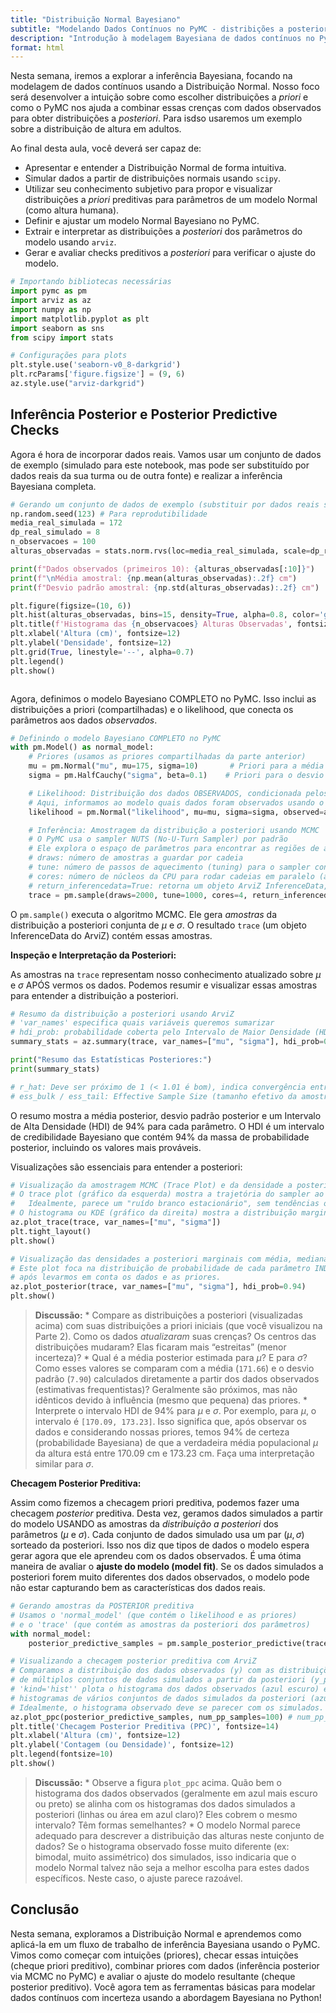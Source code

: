 ```yaml
---
title: "Distribuição Normal Bayesiano"
subtitle: "Modelando Dados Contínuos no PyMC - distribições a posteriori"
description: "Introdução à modelagem Bayesiana de dados contínuos no PyMC e estimativa da posteriori."
format: html
---
```


Nesta semana, iremos a explorar a inferência Bayesiana, focando na modelagem de dados contínuos usando a Distribuição Normal. Nosso foco será desenvolver a intuição sobre como escolher distribuições a *priori* e como o PyMC nos ajuda a combinar essas crenças com dados observados para obter distribuições a *posteriori*. Para isdso usaremos um exemplo sobre a distribuição de altura em adultos.

::: {.callout-important title="Objetivos de Aprendizagem"}
Ao final desta aula, você deverá ser capaz de:

*   Apresentar e entender a Distribuição Normal de forma intuitiva.
*   Simular dados a partir de distribuições normais usando `scipy`.
*   Utilizar seu conhecimento subjetivo para propor e visualizar distribuições a *priori* preditivas para parâmetros de um modelo Normal (como altura humana).
*   Definir e ajustar um modelo Normal Bayesiano no PyMC.
*   Extrair e interpretar as distribuições a *posteriori* dos parâmetros do modelo usando `arviz`.
*   Gerar e avaliar checks preditivos a *posteriori* para verificar o ajuste do modelo.

:::

```python
# Importando bibliotecas necessárias
import pymc as pm
import arviz as az
import numpy as np
import matplotlib.pyplot as plt
import seaborn as sns
from scipy import stats

# Configurações para plots
plt.style.use('seaborn-v0_8-darkgrid')
plt.rcParams['figure.figsize'] = (9, 6)
az.style.use("arviz-darkgrid")
```

## Inferência Posterior e Posterior Predictive Checks

Agora é hora de incorporar dados reais. Vamos usar um conjunto de dados de exemplo (simulado para este notebook, mas pode ser substituído por dados reais da sua turma ou de outra fonte) e realizar a inferência Bayesiana completa.

```python
# Gerando um conjunto de dados de exemplo (substituir por dados reais se disponíveis)
np.random.seed(123) # Para reprodutibilidade
media_real_simulada = 172
dp_real_simulado = 8
n_observacoes = 100
alturas_observadas = stats.norm.rvs(loc=media_real_simulada, scale=dp_real_simulado, size=n_observacoes)

print(f"Dados observados (primeiros 10): {alturas_observadas[:10]}")
print(f"\nMédia amostral: {np.mean(alturas_observadas):.2f} cm")
print(f"Desvio padrão amostral: {np.std(alturas_observadas):.2f} cm")

plt.figure(figsize=(10, 6))
plt.hist(alturas_observadas, bins=15, density=True, alpha=0.8, color='gray', label='Dados Observados')
plt.title(f'Histograma das {n_observacoes} Alturas Observadas', fontsize=14)
plt.xlabel('Altura (cm)', fontsize=12)
plt.ylabel('Densidade', fontsize=12)
plt.grid(True, linestyle='--', alpha=0.7)
plt.legend()
plt.show()



```

Agora, definimos o modelo Bayesiano COMPLETO no PyMC. Isso inclui as distribuições a priori (compartilhadas) e o likelihood, que conecta os parâmetros aos dados *observados*.

```python
# Definindo o modelo Bayesiano COMPLETO no PyMC
with pm.Model() as normal_model:
    # Priores (usamos as priores compartilhadas da parte anterior)
    mu = pm.Normal("mu", mu=175, sigma=10)       # Priori para a média
    sigma = pm.HalfCauchy("sigma", beta=0.1)    # Priori para o desvio padrão

    # Likelihood: Distribuição dos dados OBSERVADOS, condicionada pelos parâmetros
    # Aqui, informamos ao modelo quais dados foram observados usando o argumento 'observed'
    likelihood = pm.Normal("likelihood", mu=mu, sigma=sigma, observed=alturas_observadas)

    # Inferência: Amostragem da distribuição a posteriori usando MCMC
    # O PyMC usa o sampler NUTS (No-U-Turn Sampler) por padrão
    # Ele explora o espaço de parâmetros para encontrar as regiões de alta probabilidade a posteriori
    # draws: número de amostras a guardar por cadeia
    # tune: número de passos de aquecimento (tuning) para o sampler convergir (descartados)
    # cores: número de núcleos da CPU para rodar cadeias em paralelo (acelera)
    # return_inferencedata=True: retorna um objeto ArviZ InferenceData, que é conveniente
    trace = pm.sample(draws=2000, tune=1000, cores=4, return_inferencedata=True, random_seed=42)
```

O `pm.sample()` executa o algoritmo MCMC. Ele gera *amostras* da distribuição a posteriori conjunta de $\mu$ e $\sigma$. O resultado `trace` (um objeto InferenceData do ArviZ) contém essas amostras.

**Inspeção e Interpretação da Posteriori:**

As amostras na `trace` representam nosso conhecimento atualizado sobre $\mu$ e $\sigma$ APÓS vermos os dados. Podemos resumir e visualizar essas amostras para entender a distribuição a posteriori.

```python
# Resumo da distribuição a posteriori usando ArviZ
# 'var_names' especifica quais variáveis queremos sumarizar
# hdi_prob: probabilidade coberta pelo Intervalo de Maior Densidade (HDI - Highest Density Interval)
summary_stats = az.summary(trace, var_names=["mu", "sigma"], hdi_prob=0.94, kind='stats')

print("Resumo das Estatísticas Posteriores:")
print(summary_stats)

# r_hat: Deve ser próximo de 1 (< 1.01 é bom), indica convergência entre as cadeias MCMC
# ess_bulk / ess_tail: Effective Sample Size (tamanho efetivo da amostra), indica eficiência da amostragem
```

O resumo mostra a média posterior, desvio padrão posterior e um Intervalo de Alta Densidade (HDI) de 94% para cada parâmetro. O HDI é um intervalo de credibilidade Bayesiano que contém 94% da massa de probabilidade posterior, incluindo os valores mais prováveis.

Visualizações são essenciais para entender a posteriori:

```python
# Visualização da amostragem MCMC (Trace Plot) e da densidade a posteriori marginal
# O trace plot (gráfico da esquerda) mostra a trajetória do sampler ao longo das iterações para cada cadeia.
#   Idealmente, parece um "ruído branco estacionário", sem tendências ou padrões óbvios.
# O histograma ou KDE (gráfico da direita) mostra a distribuição marginal a posteriori estimada de cada parâmetro.
az.plot_trace(trace, var_names=["mu", "sigma"])
plt.tight_layout()
plt.show()
```

```python
# Visualização das densidades a posteriori marginais com média, mediana e HDI
# Este plot foca na distribuição de probabilidade de cada parâmetro INDIVIDUALMENTE,
# após levarmos em conta os dados e as priores.
az.plot_posterior(trace, var_names=["mu", "sigma"], hdi_prob=0.94)
plt.show()
```

> **Discussão:**
> *   Compare as distribuições a posteriori (visualizadas acima) com suas distribuições a priori iniciais (que você visualizou na Parte 2). Como os dados *atualizaram* suas crenças? Os centros das distribuições mudaram? Elas ficaram mais "estreitas" (menor incerteza)?
> *   Qual é a média posterior estimada para $\mu$? E para $\sigma$? Como esses valores se comparam com a média (`171.66`) e o desvio padrão (`7.90`) calculados diretamente a partir dos dados observados (estimativas frequentistas)? Geralmente são próximos, mas não idênticos devido à influência (mesmo que pequena) das priores.
> *   Interprete o intervalo HDI de 94% para $\mu$ e $\sigma$. Por exemplo, para $\mu$, o intervalo é `[170.09, 173.23]`. Isso significa que, após observar os dados e considerando nossas priores, temos 94% de certeza (probabilidade Bayesiana) de que a verdadeira média populacional $\mu$ da altura está entre 170.09 cm e 173.23 cm. Faça uma interpretação similar para $\sigma$.

**Checagem Posterior Preditiva:**

Assim como fizemos a checagem priori preditiva, podemos fazer uma checagem *posterior* preditiva. Desta vez, geramos dados simulados a partir do modelo USANDO as amostras da *distribuição a posteriori* dos parâmetros ($\mu$ e $\sigma$). Cada conjunto de dados simulado usa um par $(\mu, \sigma)$ sorteado da posteriori. Isso nos diz que tipos de dados o modelo espera gerar agora que ele aprendeu com os dados observados. É uma ótima maneira de avaliar o **ajuste do modelo (model fit)**. Se os dados simulados a posteriori forem muito diferentes dos dados observados, o modelo pode não estar capturando bem as características dos dados reais.

```python
# Gerando amostras da POSTERIOR preditiva
# Usamos o 'normal_model' (que contém o likelihood e as priores)
# e o 'trace' (que contém as amostras da posteriori dos parâmetros)
with normal_model:
    posterior_predictive_samples = pm.sample_posterior_predictive(trace, var_names=["likelihood", "mu", "sigma"], random_seed=42)

```

```python
# Visualizando a checagem posterior preditiva com ArviZ
# Comparamos a distribuição dos dados observados (y) com as distribuições
# de múltiplos conjuntos de dados simulados a partir da posteriori (y_pred).
# 'kind='hist'' plota o histograma dos dados observados (azul escuro) e sobrepõe
# histogramas de vários conjuntos de dados simulados da posteriori (azul claro).
# Idealmente, o histograma observado deve se parecer com os simulados.
az.plot_ppc(posterior_predictive_samples, num_pp_samples=100) # num_pp_samples controla quantos datasets simulados mostrar
plt.title('Checagem Posterior Preditiva (PPC)', fontsize=14)
plt.xlabel('Altura (cm)', fontsize=12)
plt.ylabel('Contagem (ou Densidade)', fontsize=12)
plt.legend(fontsize=10)
plt.show()

```

> **Discussão:**
> *   Observe a figura `plot_ppc` acima. Quão bem o histograma dos dados observados (geralmente em azul mais escuro ou preto) se alinha com os histogramas dos dados simulados a posteriori (linhas ou área em azul claro)? Eles cobrem o mesmo intervalo? Têm formas semelhantes?
> *   O modelo Normal parece adequado para descrever a distribuição das alturas neste conjunto de dados? Se o histograma observado fosse muito diferente (ex: bimodal, muito assimétrico) dos simulados, isso indicaria que o modelo Normal talvez não seja a melhor escolha para estes dados específicos. Neste caso, o ajuste parece razoável.

## Conclusão

Nesta semana, exploramos a Distribuição Normal e aprendemos como aplicá-la em um fluxo de trabalho de inferência Bayesiana usando o PyMC. Vimos como começar com intuições (priores), checar essas intuições (cheque priori preditivo), combinar priores com dados (inferência posterior via MCMC no PyMC) e avaliar o ajuste do modelo resultante (cheque posterior preditivo). Você agora tem as ferramentas básicas para modelar dados contínuos com incerteza usando a abordagem Bayesiana no Python!

